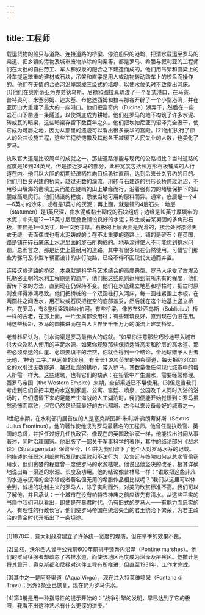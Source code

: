 ```yaml
---
---
---
```

title: 工程师
---




载运货物的船只与道路、连接道路的桥梁、停泊船只的港坞、把清水载运至罗马的渠道、把乡镇的污物及城市废物排除的沟渠等，都是罗马、希腊与叙利亚的工程师们在大批的自由劳工、军人和奴隶的配合之下建造而成的。他们用吊架和直梁上的滑车提运笨重的建材或石块，吊架和直梁是用人或动物转动踏车上的绞盘而操作的。他们在无情的台伯河沿岸筑成三级式的墙堤，以使水位低时不致露出河床。[1]他们在奥斯蒂亚为克劳狄乌斯、尼禄和图拉真疏浚了一个复式港口，在马赛、普特奥利、米塞努姆、迦太基、布伦迪西姆和拉韦那各开辟了一个小型港湾，并在亚历山大重建了最大的一座港口。他们把富奇内（Fucine）湖弄干，然后在一座岩石山下凿通一条隧道，以使湖底成为耕地。他们在罗马的地下构筑了许多水泥、砖或瓦的暗渠，这些暗渠存留下数百年之久。他们把坎帕尼亚的沼泽完全汲干，使它成为可居之地，因为从那里的遗迹可以看出很多豪华的宫殿。[2]他们执行了惊人的公共设施工程，这些工程使恺撒及其他各王减缓了人民失业的人数，也美化了罗马。

执政官大道是比较简单的成就之一。那些道路怎能与现代的公路相比？当时道路的宽度是16到24英尺，但是接近罗马的部分，此种宽度包括长方形石板铺成的人行道在内。他们以大胆的初期经济牺牲向目标勇往直前，达到后来长久节约的目的。他们用巨资兴建的桥梁，越过无数的溪流，用砖与石建造的拱形长桥跨过池沼，不用移山填海的凿填工夫而能在陡峭的山上攀缘而行，沿着强有力的堵墙保护下的山麓或高堤爬行。他们铺设的程度，悉依当地可用的原料而异。通常，底层是一个4—6英寸的沙床，或者是1英寸的灰泥；再上面，就是铺的4层石头：地层（statumen）是1英尺深，由水泥或黏土砌成的石块组成；边缘是10英寸厚填牢的水泥；中央是12—18英寸层层叠叠铺设良好的水泥；矽土或岩浆凝固的多角形石板，直径是1—3英寸，8—12英寸厚。石板的上层表面是光滑的，接合处密接得天衣无缝。表面偶或也有水泥铸成的；在不太重要的道路上，铺的是碎石；在英国，路是铺在碎石底床上水泥里面的燧石所构成的。地基深得使人不可能想到排水问题。总而言之，那是历史上最耐用的道路，其中有很多现在仍然使用。可惜它们那些为骡马及小型车辆而设计的步行陡路，已经不得不因现代交通而弃置。

连接这些道路的桥梁，本身就是科学与艺术结合的高度典型。罗马人承受了古埃及托勒密王朝的水利工程原则的遗产，他们把这些原则运用到前所未有的程度，他们留传下来的方法，直到现在仍保持不变。他们在水底建立地基和桥柱时，把古时原则发挥得淋漓尽致。他们把桥桩的一个双圆柱打入河床，每一圆柱紧围上木板，在两圆柱之间汲水，用石块或石灰把挖空的底部盖妥，然后就在这个地基上竖立桥柱。在罗马，有8座桥梁跨越台伯河。有些桥梁，像苏布处西乌斯（Sublicius）桥一样的古老，在那上面，一片金属都没用过；有些建筑良好，直到现在仍旧在用。用这些桥距，罗马的圆拱进而在白人世界里千千万万的溪流上建筑桥梁。

老普林尼认为，引水沟渠是罗马最伟大的成就。“如果你注意那些巧妙地导入城市供大众及私人使用的丰足水源，如果你观察那些保持适当高度和阶层的高水道、那些必须穿透的山崖、必须要填平的洼空，你就会得到一个结论，全地球赠予人世者无他，‘神奇’二字。”从远处的流泉，有全长1 300英里的14条渠道，每天把约3亿加仑的水引过无数隧道，越过壮观的拱桥，带入罗马，其数量像任何现代城市中的每人所需一样大。这些建筑，也有它们的缺点：在铅管中产生漏水，需要经常修理。西罗马帝国（the Western Empire）末期，全部渠道已不堪使用。[3]但是当我们考虑到它们曾把丰足的水送到家庭、公寓、宫廷、喷泉、公园及千人同时入浴的浴场时，它们遗留下来的足能产生海战的人工湖泊时，我们便能开始觉悟到：罗马虽然恐怖而腐败，但它仍然是经营最好的古代都城、古今以来设备最好的城市之一。

1世纪末期，在水利部门居首位的人是塞克斯图斯·朱利斯·弗朗蒂努斯（Sextus Julius Frontinus），他的著作使他成为罗马最著名的工程师。他曾任副执政官、英国的总督，并担任过好几任执政官。像现在的英国政治家一样，他能找出时间从事著述，同时治理国家。他出版了一部关于军事科学的著作，其中的结论部分《战术论》（Stratagemata）保留至今，[4]并为我们留下了他个人对罗马水系的记载。他描述他任职水利部时所发现的腐败和不法行为，及宫廷与妓院如何从总水管偷窃用水，他们贪婪的程度曾一度使罗马的水源枯竭。他说出他坚决的改革，极其详确地说出每一渠道的水源、长度及功用。他的结论像普林尼一样：“谁敢把这些非凡的水道与沉滞的金字塔或者著名但无用的希腊作品相比拟呢？”我们从这里可以体会到，诚坦的功利主义的罗马人，除了实利而外，对美的欣赏标准不高。我们可以了解他，并且承认：一个城市在没有帕特农神庙之前应该先有清水。从这些平实的书籍中我们可以看出，即使是在暴君时代，仍有旧式的罗马人——有能力而忠实的人、有理性的行政长官，他们使罗马帝国在统治失当的君王统治下繁荣，为君主政治的黄金时代开拓出了一条坦途。



* * *



[1]1870年，意大利政府建立了许多统一宽度的堤防，但在旱季的效果不良。

[2]显然，沃尔西人曾于公元前600年前排干蓬蒂内沼泽（Pontine marshes）。他们的罗马征服者却疏忽了各排水道，而使该地区再度成为沼泽及疟疾区。恺撒计划将其重开，奥克斯都和尼禄对这件工程有所推进，但直至1931年，工作才完成。

[3]其中之一是阿夸渠道（Aqua Virgo），现在注入特莱维喷泉（Fontana di Trevi）；另外3条业已恢复，现在仍为罗马供水。

[4]第3册是用一种指导性的提示开始的：“战争引擎的发明，早已达到了它的极限，我看不出这种艺术有什么更深的进步。”
